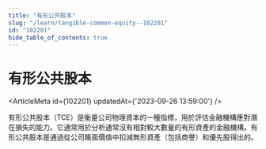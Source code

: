 ```yaml
---
title: "有形公共股本"
slug: "/learn/tangible-common-equity--102201"
id: "102201"
hide_table_of_contents: true
---
```



# 有形公共股本

<ArticleMeta id={102201} updatedAt={'2023-09-26 13:59:00'} />
<div className='border-solid border-b border-t-0 my-4 border-[var(--ifm-color-gray-300)]' />

有形公共股本（TCE）是衡量公司物理資本的一種指標，用於評估金融機構應對潛在損失的能力。它通常用於分析通常沒有相對較大數量的有形資產的金融機構。有形公共股本是通過從公司賬面價值中扣減無形資產（包括商譽）和優先股得出的。
